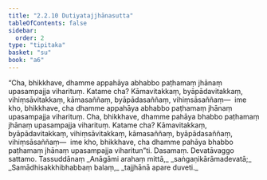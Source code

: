 ```yaml
---
title: "2.2.10 Dutiyatajjhānasutta"
tableOfContents: false
sidebar:
  order: 2
type: "tipitaka"
basket: "su"
book: "a6"
---
```



<DynamicBreadcrumb />

<Division number="74" book="a6">

<Paragraph number="647" book="a6">
“Cha, bhikkhave, dhamme appahāya abhabbo paṭhamaṃ jhānaṃ upasampajja viharituṃ. Katame cha? Kāmavitakkaṃ, byāpādavitakkaṃ, vihiṃsāvitakkaṃ, kāmasaññaṃ, byāpādasaññaṃ, vihiṃsāsaññaṃ—  ime kho, bhikkhave, cha dhamme appahāya abhabbo paṭhamaṃ jhānaṃ upasampajja viharituṃ.
</Paragraph>

<Paragraph number="648" book="a6">
Cha, bhikkhave, dhamme pahāya bhabbo paṭhamaṃ jhānaṃ upasampajja viharituṃ. Katame cha? Kāmavitakkaṃ, byāpādavitakkaṃ, vihiṃsāvitakkaṃ, kāmasaññaṃ, byāpādasaññaṃ, vihiṃsāsaññaṃ—  ime kho, bhikkhave, cha dhamme pahāya bhabbo paṭhamaṃ jhānaṃ upasampajja viharitun”ti.

</Paragraph>
</Division>

<Paragraph number="649" type="center" book="a6">
Dasamaṃ.



</Paragraph>

<Paragraph number="650" type="center" book="a6">
Devatāvaggo sattamo.



</Paragraph>

<Paragraph number="651" type="center" book="a6">
Tassuddānaṃ


</Paragraph>

<Paragraph number="652" type="verses" book="a6">
_Anāgāmi arahaṃ mittā,_  
_saṅgaṇikārāmadevatā;_  
_Samādhisakkhibhabbaṃ balaṃ,_  
_tajjhānā apare duveti._
</Paragraph>